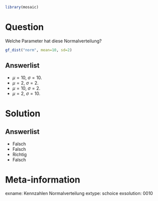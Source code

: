 ```r
library(mosaic)
```

Question
========

Welche Parameter hat diese Normalverteilung?

```r
gf_dist("norm", mean=10, sd=2)
```



Answerlist
----------
* $\mu=10$, $\sigma=10$.
* $\mu=2$, $\sigma=2$.
* $\mu=10$, $\sigma=2$.
* $\mu=2$, $\sigma=10$.


Solution
========

Answerlist
----------
* Falsch
* Falsch
* Richtig
* Falsch

Meta-information
================
exname: Kennzahlen Normalverteilung
extype: schoice
exsolution: 0010